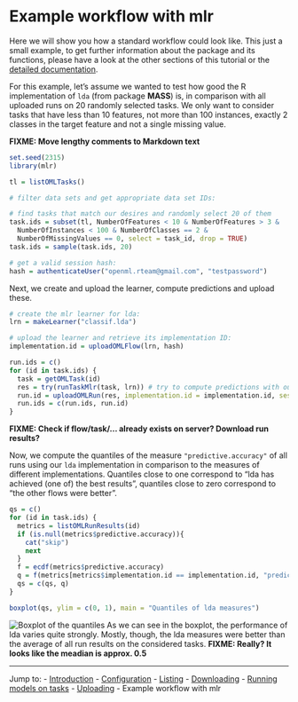 Example workflow with mlr
=========================

Here we will show you how a standard workflow could look like. This just a small example, to get
further information about the package and its functions, please have a look at the other sections
of this tutorial or the [detailed documentation](http://www.rdocumentation.org/packages/OpenML).

For this example, let's assume we wanted to test how good the R implementation of `lda` (from package
**MASS**) is, in comparison with all uploaded runs on 20 randomly selected tasks. We only want to consider tasks
that have less than 10 features, not more than 100 instances, exactly 2 classes in the target
feature and not a single missing value.

**FIXME: Move lengthy comments to Markdown text**

```r
set.seed(2315)
library(mlr)

tl = listOMLTasks()

# filter data sets and get appropriate data set IDs:

# find tasks that match our desires and randomly select 20 of them
task.ids = subset(tl, NumberOfFeatures < 10 & NumberOfFeatures > 3 &
  NumberOfInstances < 100 & NumberOfClasses == 2 &
  NumberOfMissingValues == 0, select = task_id, drop = TRUE)
task.ids = sample(task.ids, 20)

# get a valid session hash:
hash = authenticateUser("openml.rteam@gmail.com", "testpassword")
```

Next, we create and upload the learner, compute predictions and upload these.

```r
# create the mlr learner for lda:
lrn = makeLearner("classif.lda")

# upload the learner and retrieve its implementation ID:
implementation.id = uploadOMLFlow(lrn, hash)

run.ids = c()
for (id in task.ids) {
  task = getOMLTask(id)
  res = try(runTaskMlr(task, lrn)) # try to compute predictions with our learner
  run.id = uploadOMLRun(res, implementation.id = implementation.id, session.hash = hash)
  run.ids = c(run.ids, run.id)
}
```

**FIXME: Check if flow/task/... already exists on server? Download run results?**

Now, we compute the quantiles of the measure `"predictive.accuracy"` of all runs using our `lda`
implementation in comparison to the measures of different implementations. Quantiles close to one
correspond to "lda has achieved (one of) the best results", quantiles close to zero correspond to
"the other flows were better".

```r
qs = c()
for (id in task.ids) {
  metrics = listOMLRunResults(id)
  if (is.null(metrics$predictive.accuracy)){
    cat("skip")
    next
  }
  f = ecdf(metrics$predictive.accuracy)
  q = f(metrics[metrics$implementation.id == implementation.id, "predictive.accuracy"])
  qs = c(qs, q)
}

boxplot(qs, ylim = c(0, 1), main = "Quantiles of lda measures")
```
![Boxplot of the quantiles](../figures/boxplot_example.png)
As we can see in the boxplot, the performance of lda varies quite strongly. Mostly, though, the lda
measures were better than the average of all run results on the considered tasks.
**FIXME: Really? It looks like the meadian is approx. 0.5**

----------------------------------------------------------------------------------------------------
Jump to:
- [Introduction](1-Introduction.md)
- [Configuration](2-Configuration.md)
- [Listing](3-Listing.md)
- [Downloading](4-Downloading.md)
- [Running models on tasks](5-Running.md)
- [Uploading](6-Uploading.md)
- Example workflow with mlr
